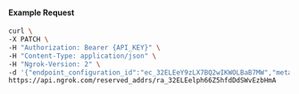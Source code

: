 #### Example Request

```bash
curl \
-X PATCH \
-H "Authorization: Bearer {API_KEY}" \
-H "Content-Type: application/json" \
-H "Ngrok-Version: 2" \
-d '{"endpoint_configuration_id":"ec_32ELEeY9zLX7BQ2wIKWOLBaB7MW","metadata":"{\"proto\": \"ssh\"}"}' \
https://api.ngrok.com/reserved_addrs/ra_32ELEelph66Z5hfdDdSWvEzbHmA
```
